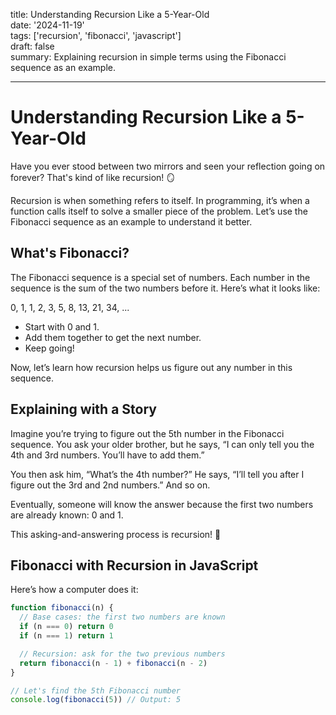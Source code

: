 title: Understanding Recursion Like a 5-Year-Old  
date: '2024-11-19'  
tags: ['recursion', 'fibonacci', 'javascript']  
draft: false  
summary: Explaining recursion in simple terms using the Fibonacci sequence as an example.

---

# Understanding Recursion Like a 5-Year-Old

Have you ever stood between two mirrors and seen your reflection going on forever? That's kind of like recursion! 🪞

Recursion is when something refers to itself. In programming, it’s when a function calls itself to solve a smaller piece of the problem. Let’s use the Fibonacci sequence as an example to understand it better.

## What's Fibonacci?

The Fibonacci sequence is a special set of numbers. Each number in the sequence is the sum of the two numbers before it. Here’s what it looks like:

0, 1, 1, 2, 3, 5, 8, 13, 21, 34, ...

- Start with 0 and 1.
- Add them together to get the next number.
- Keep going!

Now, let’s learn how recursion helps us figure out any number in this sequence.

## Explaining with a Story

Imagine you’re trying to figure out the 5th number in the Fibonacci sequence. You ask your older brother, but he says, “I can only tell you the 4th and 3rd numbers. You’ll have to add them.”

You then ask him, “What’s the 4th number?” He says, “I’ll tell you after I figure out the 3rd and 2nd numbers.” And so on.

Eventually, someone will know the answer because the first two numbers are already known: 0 and 1.

This asking-and-answering process is recursion! 🎉

## Fibonacci with Recursion in JavaScript

Here’s how a computer does it:

```javascript
function fibonacci(n) {
  // Base cases: the first two numbers are known
  if (n === 0) return 0
  if (n === 1) return 1

  // Recursion: ask for the two previous numbers
  return fibonacci(n - 1) + fibonacci(n - 2)
}

// Let's find the 5th Fibonacci number
console.log(fibonacci(5)) // Output: 5
```

